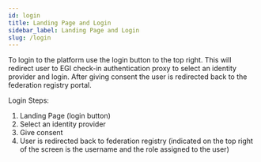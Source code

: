 ```yaml
---
id: login
title: Landing Page and Login
sidebar_label: Landing Page and Login
slug: /login
---
```


To login to the platform use the login button to the top right. This will redirect user to EGI check-in authentication proxy to select an identity provider and login. After giving consent the user is redirected back to the federation registry portal.

Login Steps:



1. Landing Page (login button) <ImageExpand image_url='/screenshots/landing_page.png'/>
2. Select an identity provider <ImageExpand image_url='/screenshots/select_idp.png'/>
3. Give consent <ImageExpand image_url='/screenshots/consent.png'/>
4. User is redirected back to federation registry (indicated on the top right of the screen is the username and the role assigned to the user) <ImageExpand image_url='/screenshots/landing_login.png'/>
